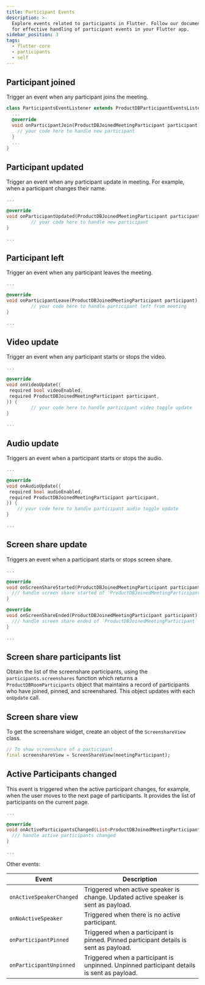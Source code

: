 ```yaml
---
title: Participant Events
description: >-
  Explore events related to participants in Flutter. Follow our documentation
  for effective handling of participant events in your Flutter app.
sidebar_position: 3
tags:
  - flutter-core
  - participants
  - self
---
```


## Participant joined

Trigger an event when any participant joins the meeting.

```dart
class ParticipantsEventListener extends ProductDBParticipantEventsListener {
  ...
  @override
  void onParticipantJoin(ProductDBJoinedMeetingParticipant participant) {
    // your code here to handle new participant
  }
  ...
}
```

## Participant updated

Trigger an event when any participant update in meeting. For example, when a participant changes their name.

```dart
...

@override
void onParticipantUpdated(ProductDBJoinedMeetingParticipant participant) {
         // your code here to handle new participant
}

...
```

## Participant left

Trigger an event when any participant leaves the meeting.

```dart
...

@override
void onParticipantLeave(ProductDBJoinedMeetingParticipant participant) {
         // your code here to handle participant left from meeting
}

...
```

## Video update

Trigger an event when any participant starts or stops the video.

```dart
...

@override
void onVideoUpdate({
 required bool videoEnabled,
 required ProductDBJoinedMeetingParticipant participant,
}) {
         // your code here to handle participant video toggle update
}

...
```

## Audio update

Triggers an event when a participant starts or stops the audio.

```dart
...

@override
void onAudioUpdate({
 required bool audioEnabled,
 required ProductDBJoinedMeetingParticipant participant,
}) {
    // your code here to handle participant audio toggle update
}

...
```

## Screen share update

Triggers an event when a participant starts or stops screen share.

```dart
...

@override
void onScreenShareStarted(ProductDBJoinedMeetingParticipant participant) {
  /// handle screen share started of `ProductDBJoinedMeetingParticipant` participant
}

@override
void onScreenShareEnded(ProductDBJoinedMeetingParticipant participant) {
  /// handle screen share ended of `ProductDBJoinedMeetingParticipant` participant
}

...
```

## Screen share participants list

Obtain the list of the screenshare participants, using the `participants.screenshares` function which returns a `ProductDBRoomParticipants` object that maintains a record of participants who have joined, pinned, and screenshared. This object updates with each `onUpdate` call.

## Screen share view

To get the screenshare widget, create an object of the `ScreenshareView` class.

```dart
// To show screenshare of a participant
final screenshareView = ScreenShareView(meetingParticipant);
```

## Active Participants changed

This event is triggered when the active participant changes, for example, when the user moves to the next page of participants. It provides the list of participants on the current page.

```dart
...

@override
void onActiveParticipantsChanged(List<ProductDBJoinedMeetingParticipant> active) {
  /// handle active participants changed
}

...
```

Other events:

| **Event**                | **Description**                                                                            |
| ------------------------ | ------------------------------------------------------------------------------------------ |
| `onActiveSpeakerChanged` | Triggered when active speaker is change. Updated active speaker is sent as payload.        |
| `onNoActiveSpeaker`      | Triggered when there is no active participant.                                             |
| `onParticipantPinned`    | Triggered when a participant is pinned. Pinned participant details is sent as payload.     |
| `onParticipantUnpinned`  | Triggered when a participant is unpinned. Unpinned participant details is sent as payload. |

<head>
  <title>Flutter Core Participant Events</title>
  <meta name="description" content="Explore events related to participants in Flutter. Follow our documentation for effective handling of participant events in your Flutter app."/>
</head>
